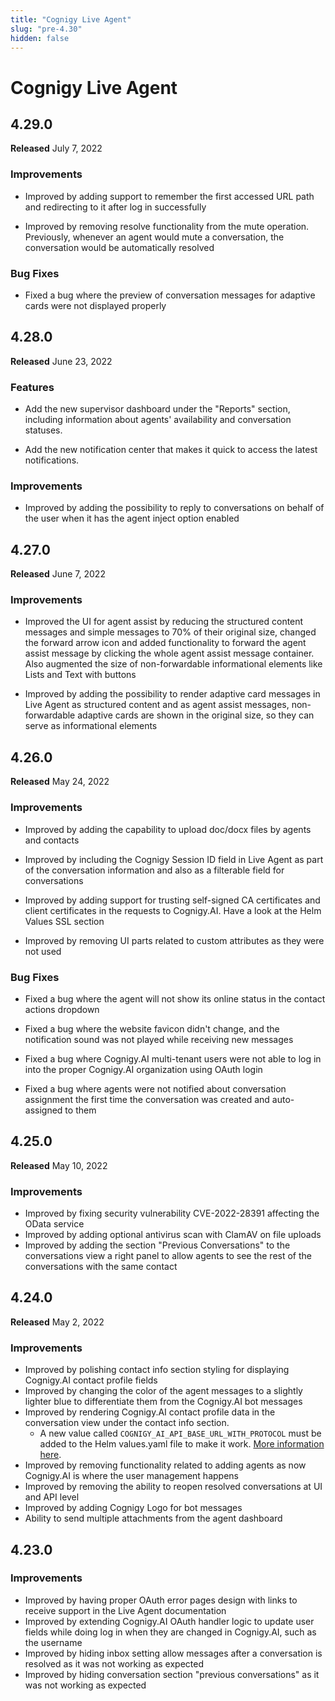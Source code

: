 ```yaml
---
title: "Cognigy Live Agent"
slug: "pre-4.30"
hidden: false
---
```


# Cognigy Live Agent

## 4.29.0

**Released** July 7, 2022

### Improvements

- Improved by adding support to remember the first accessed URL path and redirecting to it after log in successfully

- Improved by removing resolve functionality from the mute operation. Previously, whenever an agent would mute a conversation, the conversation would be automatically resolved

### Bug Fixes

- Fixed a bug where the preview of conversation messages for adaptive cards were not displayed properly

## 4.28.0

**Released** June 23, 2022

### Features

- Add the new supervisor dashboard under the "Reports" section, including information about agents' availability and conversation statuses.

- Add the new notification center that makes it quick to access the latest notifications.

### Improvements

- Improved by adding the possibility to reply to conversations on behalf of the user when it has the agent inject option enabled

## 4.27.0

**Released** June 7, 2022

### Improvements

- Improved the UI for agent assist by reducing the structured content messages and simple messages to 70% of their original size, changed the forward arrow icon and added functionality to forward the agent assist message by clicking the whole agent assist message container. Also augmented the size of non-forwardable informational elements like Lists and Text with buttons

- Improved by adding the possibility to render adaptive card messages in Live Agent as structured content and as agent assist messages, non-forwardable adaptive cards are shown in the original size, so they can serve as informational elements

## 4.26.0

**Released** May 24, 2022

### Improvements

- Improved by adding the capability to upload doc/docx files by agents and contacts

- Improved by including the Cognigy Session ID field in Live Agent as part of the conversation information and also as a filterable field for conversations

- Improved by adding support for trusting self-signed CA certificates and client certificates in the requests to Cognigy.AI. Have a look at the Helm Values SSL section

- Improved by removing UI parts related to custom attributes as they were not used

### Bug Fixes

- Fixed a bug where the agent will not show its online status in the contact actions dropdown

- Fixed a bug where the website favicon didn't change, and the notification sound was not played while receiving new messages

- Fixed a bug where Cognigy.AI multi-tenant users were not able to log in into the proper Cognigy.AI organization using OAuth login

- Fixed a bug where agents were not notified about conversation assignment the first time the conversation was created and auto-assigned to them

## 4.25.0

**Released** May 10, 2022

### Improvements

- Improved by fixing security vulnerability CVE-2022-28391 affecting the OData service
- Improved by adding optional antivirus scan with ClamAV on file uploads
- Improved by adding the section "Previous Conversations" to the conversations view a right panel to allow agents to see the rest of the conversations with the same contact

## 4.24.0

**Released** May 2, 2022

### Improvements

- Improved by polishing contact info section styling for displaying Cognigy.AI contact profile fields
- Improved by changing the color of the agent messages to a slightly lighter blue to differentiate them from the Cognigy.AI bot messages
- Improved by rendering Cognigy.AI contact profile data in the conversation view under the contact info section.
    - A new value called `COGNIGY_AI_API_BASE_URL_WITH_PROTOCOL` must be added to the Helm values.yaml file to make it work. [More information here](../../live-agent/installation/helm-values/helm-values.mdx#urls).
- Improved by removing functionality related to adding agents as now Cognigy.AI is where the user management happens
- Improved by removing the ability to reopen resolved conversations at UI and API level
- Improved by adding Cognigy Logo for bot messages
- Ability to send multiple attachments from the agent dashboard

## 4.23.0

### Improvements

- Improved by having proper OAuth error pages design with links to receive support in the Live Agent documentation
- Improved by extending Cognigy.AI OAuth handler logic to update user fields while doing log in when they are changed in Cognigy.AI, such as the username
- Improved by hiding inbox setting allow messages after a conversation is resolved as it was not working as expected
- Improved by hiding conversation section "previous conversations" as it was not working as expected
